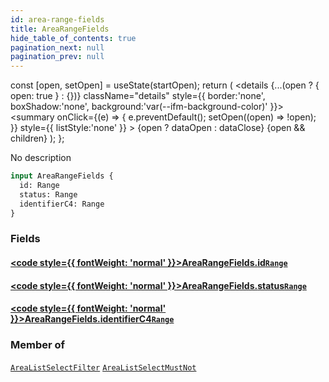 ```yaml
---
id: area-range-fields
title: AreaRangeFields
hide_table_of_contents: true
pagination_next: null
pagination_prev: null
---
```







  const [open, setOpen] = useState(startOpen);
  return (
    <details {...(open ? { open: true } : {})} className="details" style={{ border:'none', boxShadow:'none', background:'var(--ifm-background-color)' }}>
      <summary
        onClick={(e) => {
          e.preventDefault();
          setOpen((open) => !open);
        }}
        style={{ listStyle:'none' }}
      >
      {open ? dataOpen : dataClose}
      </summary>
      {open && children}
    </details>
  );
};




No description


```graphql
input AreaRangeFields {
  id: Range
  status: Range
  identifierC4: Range
}
```




### Fields

#### [<code style={{ fontWeight: 'normal' }}>AreaRangeFields.<b>id</b></code>](#)<Bullet />[`Range`](/cris/inputs/range) <Badge class="secondary" text="input"/>
> 
> 

#### [<code style={{ fontWeight: 'normal' }}>AreaRangeFields.<b>status</b></code>](#)<Bullet />[`Range`](/cris/inputs/range) <Badge class="secondary" text="input"/>
> 
> 

#### [<code style={{ fontWeight: 'normal' }}>AreaRangeFields.<b>identifierC4</b></code>](#)<Bullet />[`Range`](/cris/inputs/range) <Badge class="secondary" text="input"/>
> 
> 



### Member of

[`AreaListSelectFilter`](/cris/inputs/area-list-select-filter)  <Badge class="secondary" text="input"/><Bullet />[`AreaListSelectMustNot`](/cris/inputs/area-list-select-must-not)  <Badge class="secondary" text="input"/>

